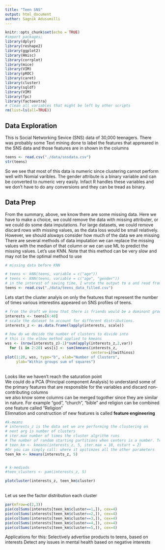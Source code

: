 ```yaml
---
title: "Teen SNS"
output: html_document
author: Sagnik Adusumilli
---
```


```r
knitr::opts_chunk$set(echo = TRUE)
#import packages;
library(dplyr)
library(reshape2)
library(ggplot2)
library(Hmisc)
library(corrplot)
library(mice)
library(VIM)
library(pROC)
library(caret)
library(cluster)
library(sqldf)
library(VIM)
library(fpc)
library(factoextra)
# Clean all variables that might be left by other scripts
rm(list=ls(all=TRUE))
```

## Data Exploration
This is Social Networking Sevice (SNS) data of 30,000 teenagers. There was probably some Text mining done to label the features that appreared in the SNS data and those features are in shown in the columns

```r
teens <- read.csv("./data/snsdata.csv")
str(teens)
```
So we see that most of this data is numeric since clustering cannot perform well with Nomial  varibles. The gender attribute is a binary variable and can be converted to numeric very easily. Infact R handles these variables and we don't have to do any conversions and they can be tread as binary.

## Data Prep
From the summary, above, we know there are some missing data. Here we have to make a choice, we could remove the data with missing attributer, or we could do some data imputations. For large datasets, we could remove discard rows with missing values, as the data loss would be small relatively. However, we should alsways consider how much of the data we are missing
There are several methods of data imputation we can replace the missing values with the median of that column or we can use ML to predict the missing values.
Let's use KNN. Note that this method can be very slow and may not be the optimal method to use 
```r
# missing data before KNN

# teens <- kNN(teens, variable = c("age"))
# teens <- KNN(teens, variable = c("age", "gender"))
# in the interest of saving time, I wrote the output to a and read from there. So I don't have to run KNN every time
teens <- read.csv("./data/teens_data_filled.csv")
```
Lets start the cluster analyis on only the features that represent the number of times various interestins appeared on SNS profiles of teens.
```r
# from the draft we know that there is friends would be a dominant group in all clusters, meaning all teenagers like friends.
interests <- teens[6:40]
# scale the dataset to account for different distributions.
interests_z <- as.data.frame(lapply(interests, scale))

# how do we decide the number of clusters to divide into
# this is the elbow method applied to kmeans
wss <- (nrow(interests_z)-1)*sum(apply(interests_z,2,var))
  for (i in 2:20) wss[i] <- sum(kmeans(interests_z,
                                       centers=i)$withinss)
plot(1:20, wss, type="b", xlab="Number of Clusters",
     ylab="Within groups sum of squares")
```
<br>Looks like we haven't reach the saturation point
<br> We could do a PCA (Principal component Analysis) to understand some of the primary features that are responsible for the variables and discard non-contributing columns
<br> we also know some columns can be merged togother since they are similar in nature. For example "god", "church", "bible" and religion can be combined one feature called "Religion"
<br> Elimnation and construction of new features is called **feature engineering**
```r
#k-means
# interests_z is the data set we are performing the clustering on
# next arg is number of clusters
# iter.max number of times the cluster algrithm runs
# The number of random starting partitions when centers is a number. Trying nstart > 1 is often recommended.
# teen_km <- kmeans(interests_z, 5, iter.max = 10, nstart = 2)
#Or you can simply call: where it opitimzes all the other parameters
teen_km <- kmeans(interests_z, 5)


# k-mediods
#teen_clusters <- pam(interests_z, 5)

plotcluster(interests_z, teen_km$cluster)


```
<br>Let us see the factor distribution each cluster
```r
par(mfrow=c(2,3))
pie(colSums(interests[teen_km$cluster==1,]), cex=4)
pie(colSums(interests[teen_km$cluster==2,]), cex=4)
pie(colSums(interests[teen_km$cluster==3,]), cex=4)
pie(colSums(interests[teen_km$cluster==4,]), cex=4)
pie(colSums(interests[teen_km$cluster==5,]), cex=4)
```
Applications for this:
Selectively advertise products to teens, based on interests
Detect any issues in mental health based on negative interests